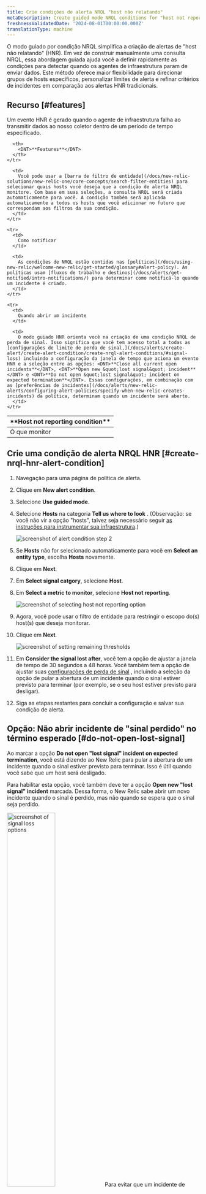 ```yaml
---
title: Crie condições de alerta NRQL "host não relatando"
metaDescription: Create guided mode NRQL conditions for "host not reporting" infrastructure errors.
freshnessValidatedDate: '2024-08-01T00:00:00.000Z'
translationType: machine
---
```






O modo guiado por condição NRQL simplifica a criação de alertas de &quot;host não relatando&quot; (HNR). Em vez de construir manualmente uma consulta NRQL, essa abordagem guiada ajuda você a definir rapidamente as condições para detectar quando os agentes de infraestrutura param de enviar dados. Este método oferece maior flexibilidade para direcionar grupos de hosts específicos, personalizar limites de alerta e refinar critérios de incidentes em comparação aos alertas HNR tradicionais.

## Recurso [#features]

Um evento HNR é gerado quando o agente de infraestrutura falha ao transmitir dados ao nosso coletor dentro de um período de tempo especificado.

<table>
  <thead>
    <tr>
      <th style={{ width: "200px" }}>
        <DNT>**Host not reporting condition**</DNT>
      </th>

      <th>
        <DNT>**Features**</DNT>
      </th>
    </tr>
  </thead>

  <tbody>
    <tr>
      <td>
        O que monitor
      </td>

      <td>
        Você pode usar a [barra de filtro de entidade](/docs/new-relic-solutions/new-relic-one/core-concepts/search-filter-entities) para selecionar quais hosts você deseja que a condição de alerta NRQL monitore. Com base em suas seleções, a consulta NRQL será criada automaticamente para você. A condição também será aplicada automaticamente a todos os hosts que você adicionar no futuro que correspondam aos filtros da sua condição.
      </td>
    </tr>

    <tr>
      <td>
        Como notificar
      </td>

      <td>
        As condições de NRQL estão contidas nas [políticas](/docs/using-new-relic/welcome-new-relic/get-started/glossary#alert-policy). As políticas usam [fluxos de trabalho e destinos](/docs/alerts/get-notified/intro-notifications/) para determinar como notificá-lo quando um incidente é criado.
      </td>
    </tr>

    <tr>
      <td>
        Quando abrir um incidente
      </td>

      <td>
        O modo guiado HNR orienta você na criação de uma condição NRQL de perda de sinal. Isso significa que você tem acesso total a todas as [configurações de limite de perda de sinal,](/docs/alerts/create-alert/create-alert-condition/create-nrql-alert-conditions/#signal-loss) incluindo a configuração da janela de tempo que aciona um evento HNR e a seleção entre as opções: <DNT>**Close all current open incidents**</DNT>, <DNT>**Open new &quot;lost signal&quot; incident**</DNT> e <DNT>**Do not open &quot;lost signal&quot; incident on expected termination**</DNT>. Essas configurações, em combinação com as [preferências de incidentes](/docs/alerts/new-relic-alerts/configuring-alert-policies/specify-when-new-relic-creates-incidents) da política, determinam quando um incidente será aberto.
      </td>
    </tr>
  </tbody>
</table>

## Crie uma condição de alerta NRQL HNR [#create-nrql-hnr-alert-condition]

1. Navegação para uma página de política de alerta.

2. Clique em **New alert condition**.

3. Selecione **Use guided mode**.

4. Selecione **Hosts** na categoria **Tell us where to look** . (Observação: se você não vir a opção &quot;hosts&quot;, talvez seja necessário seguir [as instruções para instrumentar sua infraestrutura](/docs/infrastructure/host-integrations/installation/new-relic-guided-install-overview/).)

   <img title="creating a condition step 2" alt="screenshot of alert condition step 2" src={alertsTellUsWheretoLook} />

5. Se **Hosts** não for selecionado automaticamente para você em **Select an entity type**, escolha **Hosts** novamente.

6. Clique em **Next**.

7. Em **Select signal catgory**, selecione **Host**.

8. Em **Select a metric to monitor**, selecione **Host not reporting**.

   <img title="host not reporting selection" alt="screenshot of selecting host not reporting option" src={alertsHostNotReportingSelection} />

9. Agora, você pode usar o filtro de entidade para restringir o escopo do(s) host(s) que deseja monitorar.

10. Clique em **Next**.

    <img title="set condition thresholds" alt="screenshot of setting remaining thresholds" src={alertsSetConditionThresholds} />

11. Em **Consider the signal lost after**, você tem a opção de ajustar a janela de tempo de 30 segundos a 48 horas. Você também tem a opção de ajustar suas [configurações de perda de sinal](/docs/alerts/create-alert/create-alert-condition/create-nrql-alert-conditions/#signal-loss) , incluindo a seleção da opção de pular a abertura de um incidente quando o sinal estiver previsto para terminar (por exemplo, se o seu host estiver previsto para desligar).

12. Siga as etapas restantes para concluir a configuração e salvar sua condição de alerta.

## Opção: Não abrir incidente de &quot;sinal perdido&quot; no término esperado [#do-not-open-lost-signal]

Ao marcar a opção **Do not open &quot;lost signal&quot; incident on expected termination**, você está dizendo ao New Relic para pular a abertura de um incidente quando o sinal estiver previsto para terminar. Isso é útil quando você sabe que um host será desligado.

Para habilitar esta opção, você também deve ter a opção **Open new &quot;lost signal&quot; incident** marcada. Dessa forma, o New Relic sabe abrir um novo incidente quando o sinal é perdido, mas não quando se espera que o sinal seja perdido.

<img title="signal loss options" alt="screenshot of signal loss options" src={alertsSignalsLostOptions} width="50%" />

<Callout variant="important">
  Para evitar que um incidente de perda de sinal seja aberto quando &quot;Não abrir o incidente de &quot;sinal perdido&quot; no término esperado&quot;, a tag `termination: expected` deve ser adicionada à entidade host. Esta tag nos informa que o sinal deveria terminar. Veja como adicionar a tag [diretamente à entidade host](/docs/new-relic-solutions/new-relic-one/core-concepts/use-tags-help-organize-find-your-data/#add-tags).
</Callout>